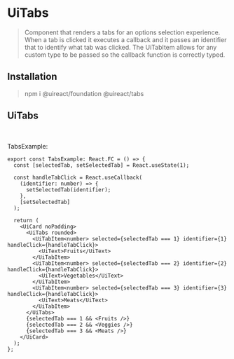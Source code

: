 


# UiTabs

> Component that renders a tabs for an options selection experience. When a tab is clicked it executes a callback and it passes an identifier that
> to identify what tab was clicked. The UiTabItem allows for any custom type to be passed so the callback function is correctly typed.

## Installation

> npm i @uireact/foundation @uireact/tabs

## UiTabs

<TabsExample />

<br />

TabsExample:

```tsx
export const TabsExample: React.FC = () => {
  const [selectedTab, setSelectedTab] = React.useState(1);

  const handleTabClick = React.useCallback(
    (identifier: number) => {
      setSelectedTab(identifier);
    },
    [setSelectedTab]
  );

  return (
    <UiCard noPadding>
      <UiTabs rounded>
        <UiTabItem<number> selected={selectedTab === 1} identifier={1} handleClick={handleTabClick}>
          <UiText>Fruits</UiText>
        </UiTabItem>
        <UiTabItem<number> selected={selectedTab === 2} identifier={2} handleClick={handleTabClick}>
          <UiText>Vegetables</UiText>
        </UiTabItem>
        <UiTabItem<number> selected={selectedTab === 3} identifier={3} handleClick={handleTabClick}>
          <UiText>Meats</UiText>
        </UiTabItem>
      </UiTabs>
      {selectedTab === 1 && <Fruits />}
      {selectedTab === 2 && <Veggies />}
      {selectedTab === 3 && <Meats />}
    </UiCard>
  );
};
```
